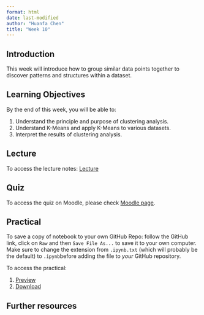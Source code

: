 ```yaml
---
format: html
date: last-modified
author: "Huanfa Chen"
title: "Week 10"
---
```


## Introduction

This week will introduce how to group similar data points together to discover patterns and structures within a dataset.

## Learning Objectives

By the end of this week, you will be able to:

1. Understand the principle and purpose of clustering analysis.
2. Understand K-Means and apply K-Means to various datasets.
3. Interpret the results of clustering analysis.

## Lecture 

To access the lecture notes: [Lecture](week10_lecture.qmd)

## Quiz

To access the quiz on Moodle, please check [Moodle page](https://moodle.ucl.ac.uk/course/view.php?id=53568).

## Practical

:::{.callout-note}

To save a copy of notebook to your own GitHub Repo: follow the GitHub link, click on `Raw` and then `Save File As...` to save it to your own computer. Make sure to change the extension from `.ipynb.txt` (which will probably be the default) to `.ipynb`before adding the file to *your* GitHub repository.

:::

To access the practical:

1. [Preview](week1_practical0.html)
2. [Download](week1_practical0.ipynb)

## Further resources